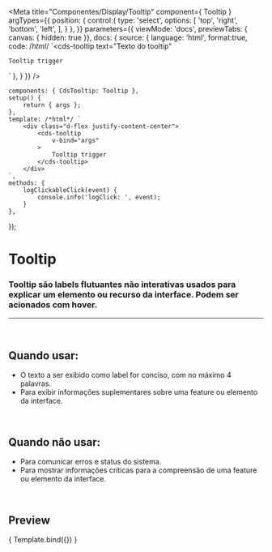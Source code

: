 
<Meta
	title="Componentes/Display/Tooltip"
	component={ Tooltip }
	argTypes={{
		position: {
			control:{
				type: 'select',
				options: [
					'top',
					'right',
					'bottom',
					'left',
				],
			}
		},
	}}
		parameters={{
		viewMode: 'docs',
		previewTabs: { canvas: { hidden: true }},
		docs: {
			source: {
				language: 'html',
				format:true,
				code: /*html*/ 
`<cds-tooltip
	text="Texto do tooltip"
>
	Tooltip trigger
</cds-tooltip>`
},
		}
	}}
/>

	components: { CdsTooltip: Tooltip },
	setup() {
		return { args };
	},
	template: /*html*/ `
		<div class="d-flex justify-content-center">
			<cds-tooltip
				v-bind="args"
			>
				Tooltip trigger
			</cds-tooltip>
		</div>
	`,
	methods: {
		logClickableClick(event) {
			console.info('logClick: ', event);
		}
	},
});

# Tooltip

### Tooltip são labels flutuantes não interativas usados para explicar um elemento ou recurso da interface. Podem ser acionados com hover.
---
<br />

## Quando usar:
- O texto a ser exibido como label for conciso, com no máximo 4 palavras.
- Para exibir informações suplementares sobre uma feature ou elemento da interface.


<br />

## Quando não usar:
- Para comunicar erros e status do sistema.
- Para mostrar informações críticas para a compreensão de uma feature ou elemento da interface.

<br />

## Preview

<Canvas>
	<Story
		name="Tooltip"
		args={{
			text: 'Texto do tooltip'
		}}
	>
		{ Template.bind({}) }
	</Story>
</Canvas>

<ArgsTable story="Tooltip" />
